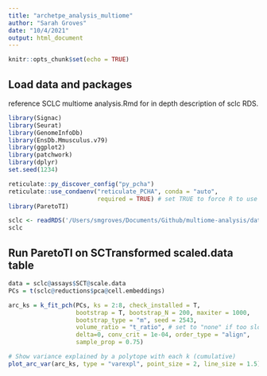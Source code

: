 ```yaml
---
title: "archetpe_analysis_multiome"
author: "Sarah Groves"
date: "10/4/2021"
output: html_document
---
```


```r
knitr::opts_chunk$set(echo = TRUE)
```

## Load data and packages

reference SCLC multiome analysis.Rmd for in depth description of sclc RDS.
```r
library(Signac)
library(Seurat)
library(GenomeInfoDb)
library(EnsDb.Mmusculus.v79) 
library(ggplot2)
library(patchwork)
library(dplyr)
set.seed(1234)
```

```r
reticulate::py_discover_config("py_pcha")
reticulate::use_condaenv("reticulate_PCHA", conda = "auto",
                         required = TRUE) # set TRUE to force R to use reticulate_PCHA
library(ParetoTI)
```

```r
sclc <- readRDS('/Users/smgroves/Documents/Github/multiome-analysis/data/sclc.rds')
sclc
```


## Run ParetoTI on SCTransformed scaled.data table
```r
data = sclc@assays$SCT@scale.data
PCs = t(sclc@reductions$pca@cell.embeddings)

arc_ks = k_fit_pch(PCs, ks = 2:8, check_installed = T,
                   bootstrap = T, bootstrap_N = 200, maxiter = 1000,
                   bootstrap_type = "m", seed = 2543, 
                   volume_ratio = "t_ratio", # set to "none" if too slow
                   delta=0, conv_crit = 1e-04, order_type = "align",
                   sample_prop = 0.75)

# Show variance explained by a polytope with each k (cumulative)
plot_arc_var(arc_ks, type = "varexpl", point_size = 2, line_size = 1.5) + theme_bw()
```

